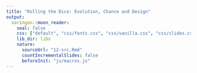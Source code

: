 ```yaml
---
title: "Rolling the Dice: Evolution, Chance and Design"
output:
  xaringan::moon_reader:
    seal: false
    css: ["default", "css/fonts.css", "css/vanilla.css", "css/slides.css"]
    lib_dir: libs
    nature:
      sourceUrl: "12-src.Rmd"
      countIncrementalSlides: false
      beforeInit: "js/macros.js" 
--- 
```

